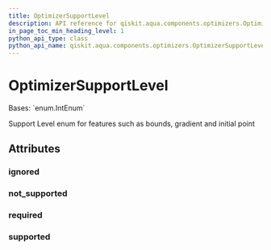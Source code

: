 ```yaml
---
title: OptimizerSupportLevel
description: API reference for qiskit.aqua.components.optimizers.OptimizerSupportLevel
in_page_toc_min_heading_level: 1
python_api_type: class
python_api_name: qiskit.aqua.components.optimizers.OptimizerSupportLevel
---
```


# OptimizerSupportLevel

<Class id="qiskit.aqua.components.optimizers.OptimizerSupportLevel" isDedicatedPage={true} github="https://github.com/qiskit-community/qiskit-aqua/tree/stable/0.9/qiskit/aqua/components/optimizers/optimizer.py" signature="OptimizerSupportLevel(value)">
  Bases: `enum.IntEnum`

  Support Level enum for features such as bounds, gradient and initial point

  ## Attributes

  ### ignored

  <Attribute id="qiskit.aqua.components.optimizers.OptimizerSupportLevel.ignored" name="ignored" attributeValue="= 1" />

  ### not\_supported

  <Attribute id="qiskit.aqua.components.optimizers.OptimizerSupportLevel.not_supported" name="not_supported" attributeValue="= 0" />

  ### required

  <Attribute id="qiskit.aqua.components.optimizers.OptimizerSupportLevel.required" name="required" attributeValue="= 3" />

  ### supported

  <Attribute id="qiskit.aqua.components.optimizers.OptimizerSupportLevel.supported" name="supported" attributeValue="= 2" />
</Class>

